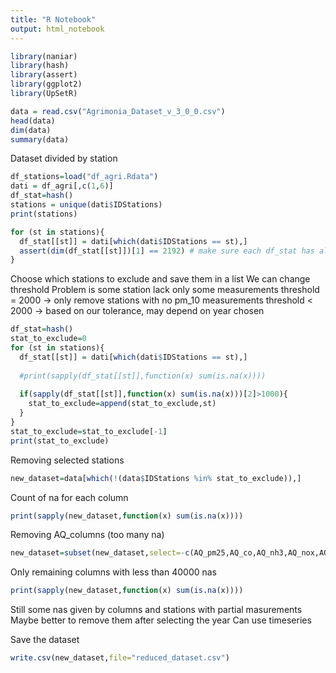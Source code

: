 ```yaml
---
title: "R Notebook"
output: html_notebook
---
```



```r
library(naniar)
library(hash)
library(assert)
library(ggplot2)
library(UpSetR)
```


```r
data = read.csv("Agrimonia_Dataset_v_3_0_0.csv")
head(data)
dim(data)
summary(data)
```

Dataset divided by station 
```r
df_stations=load("df_agri.Rdata")
dati = df_agri[,c(1,6)]
df_stat=hash()
stations = unique(dati$IDStations)
print(stations)

for (st in stations){
  df_stat[[st]] = dati[which(dati$IDStations == st),]
  assert(dim(df_stat[[st]])[1] == 2192) # make sure each df_stat has all his 2192 obs
}
```



Choose which stations to exclude and save them in a list 
We can change threshold 
Problem is some station lack only some measurements
  threshold = 2000 -> only remove stations with no pm_10 measurements
  threshold < 2000 -> based on our tolerance, may depend on year chosen 
```r
df_stat=hash()
stat_to_exclude=0
for (st in stations){
  df_stat[[st]] = dati[which(dati$IDStations == st),]
  
  #print(sapply(df_stat[[st]],function(x) sum(is.na(x))))
  
  if(sapply(df_stat[[st]],function(x) sum(is.na(x)))[2]>1000){
    stat_to_exclude=append(stat_to_exclude,st)
  }
}
stat_to_exclude=stat_to_exclude[-1]
print(stat_to_exclude)
```

Removing selected stations
```r
new_dataset=data[which(!(data$IDStations %in% stat_to_exclude)),]
```

Count of na for each column
```r
print(sapply(new_dataset,function(x) sum(is.na(x))))
```


Removing AQ_columns (too many na)
```r
new_dataset=subset(new_dataset,select=-c(AQ_pm25,AQ_co,AQ_nh3,AQ_nox,AQ_no2,AQ_so2,LA_soil_use))
```
Only remaining columns with less than 40000 nas

```r
print(sapply(new_dataset,function(x) sum(is.na(x))))
```

Still some nas given by columns and stations with partial masurements
Maybe better to remove them after selecting the year
Can use timeseries


Save the dataset
```r
write.csv(new_dataset,file="reduced_dataset.csv")
```




